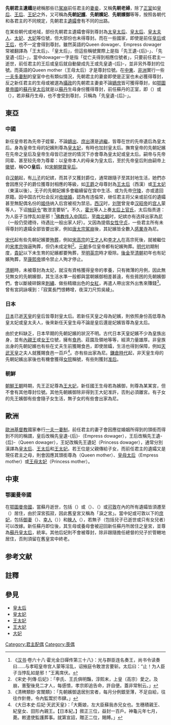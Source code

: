 '''先朝君主遺孀'''是總稱那些已[[駕崩|駕崩]]前任君主的[[妻子|妻]][[妾|妾]]，又稱'''先朝老婦'''，除了[[嫡妻|正室]]如[[皇后|皇后]]、[[王后|王后]]、[[王妃|王妃]]之外，又可稱為'''先朝[[妃嬪|妃嬪]]'''、'''先朝嬪妃'''、'''先朝嬪御'''等等，按照各朝代和各君主的不同規定，先朝君主[[寡妇|遺孀]]會有不同的出路。

在某些朝代或地域，部份先朝君主遺孀會得到尊封為[[太皇太后|太皇太后]]、[[皇太后|皇太后]]、[[皇太夫人|皇太夫人]]、[[太妃|太妃]]、[[大妃|大妃]]等位號，但大部份也未得尊封。而在一些國家，即使是前任[[皇后|皇后]]或[[王后|王后]]，也不一定會得到尊封。雖然英語的Queen dowager、Empress dowager常被翻譯為「王太后」、「皇太后」，但這些稱號實際上是指「先王遺-{后}-」、「先皇遺-{后}-」，當中dowager一字是指「從亡夫得到相應位號者」，只要前任君主一逝世，前任君主的王后或皇后就自動變成先王或先皇遺-{后}-，並非另外尊封的位號。而英語的Queen mother（王母太后）才是尊封位號。在[[中東|中東]]、[[非洲|非洲]]實行一些[[一夫多妻制|一夫多妻制]]的皇室中也有類似情況，先朝君主的妻妾即使是正室也未必獲得尊封，反之新任君主的生母或被選為[[攝政|攝政]]的先朝君主妻妾不論[[嫡庶|嫡庶]]皆可獲得尊封，如[[奥斯曼帝国|鄂圖曼帝國]]的[[蘇丹皇太后|蘇丹皇太后]]就是以[[苏丹_(称谓)|蘇丹]]生母身份獲得尊封，前任蘇丹的正室，即{{link-en|皇后 (鄂圖曼帝國)|Kadınefendi|皇后}}（{{lang-tr|Kadınefendi}}）或{{link-en|蘇丹后 (鄂圖曼帝國)|Haseki sultan|蘇丹-{后}-}}（{{lang-tr|Haseki sultan}}），若非蘇丹生母，也不會受到尊封，只稱為「先皇遺-{后}-」。

==東亞==
===中國===
新任皇帝若為先帝子姪輩，不論[[嫡出|嫡出]]、[[庶出|庶出]]還是[[过继|過繼]]，皆尊在世的先帝遺后為皇太后。身為皇帝生母的妃嬪則尊為[[皇太妃|皇太妃]]，有時也加封皇太后。撫育皇帝的先朝妃嬪在先帝之皇后及皇帝生母皆已逝世的情況下亦會尊為皇太妃或皇太后。嗣帝与先帝同辈、甚至较先帝为尊辈：以皇帝本人的母亲为皇太后，至於先帝皇后則由嗣帝上[[徽號|徽號]]，稱'''○○皇后'''，如[[宋朝|宋朝]][[孝章皇后|開寶皇后]]。

自[[汉朝|汉朝]]起，有[[皇子|儿子]]的妃嫔，而其子又獲封爵位，通常跟隨子至其封地生活，她們亦會因應兒子的爵位獲尊封相應的等級，如[[王爵|王爵]]之母尊封為[[王太后|王太后]]（西漢）或[[王太妃|王太妃]]（東漢以後）。无子的先朝妃嬪多會繼續留在宮中生活、或为先帝[[守陵|守陵]]，亦或遣回原籍。因中国古代社会反对[[收继婚|收继婚]]，認為有违倫常，继任君主将父亲或前任的遺孀甚至無配偶名份的[[姬侍|姬侍]]纳入后宫被视为禁忌。[[西汉|西汉]]时，[[刘贺|刘贺]]曾宠幸[[汉昭帝|汉昭帝]]的[[宫女|宫人]]蒙等人，下诏[[掖庭令|掖庭令]]“敢泄言要斩”。不久，[[霍光|霍光]]等人上奏[[孝昭皇后|太后上官氏]]，太后指责道：为人臣子当悖乱如是邪！<ref>《[[汉书|汉书]]·卷六十八·霍光金日磾传第三十八》：光与群臣连名奏王，尚书令读奏曰......与孝昭皇帝宫人蒙等淫乱，诏掖庭令敢泄言要斩。太后曰：“止！为人臣子当悖乱如是邪！”王离席伏。</ref>[[中國佛教史|佛教传入中国后]]，至[[南北朝|南北朝]]时，妃嫔亦有选择出家為[[比丘尼|尼]]（一般仍受禮待，待遇比一般出家人好）。又因為提倡[[貞節旌表|女性守贞]]，一些君主所有未得尊封的遺孀全部皆要出家，例如[[唐太宗|唐太宗]][[駕崩|駕崩]]後，其妃嬪皆全數入[[感業寺|感業寺]]為尼。

[[宋朝|宋代]]起有些先朝妃嬪要[[殉葬|殉葬]]，例如[[宋高宗|宋高宗]]的[[王才人_(宋高宗)|王才人]]和[[李才人_(宋高宗)|李才人]]在高宗死後，就被繼位的[[宋孝宗|宋孝宗]]強逼殉葬，但仍未成定制<ref>《宋史·列傳·后妃》：「李氏、王氏俱明豔，淳熙末，上皇（高宗）愛之。及崩，憲聖後見二才人，每感憤，孝宗即追告命，許自便。蓋非常制云。」</ref>。[[元朝|元朝]]多位皇帝都有妃嬪殉葬。[[明代|明代]]初期制度，[[貴妃|貴妃]]以下未生育的妃嬪都要殉葬，至[[明英宗|明英宗]]時才廢除。[[後金|後金]]至[[清朝|清朝]]初年也有妃嬪殉葬，至[[康熙帝|康熙帝]]頒令禁止人殉才停止。

[[清朝|清朝]]時，未被尊封為太妃，就沒有資格獲得皇帝的孝養，只有微薄的月例，因此無兒無女的先朝嬪御，其生活水準一般都與當朝嬪御相差甚遠，有些貧困的先朝嬪御們，會以斷綾碎錦來[[刺繡|刺繡]]、做些精緻出色的[[針線活|女紅]]，再遣人帶出宮外出售來賺錢<ref>《清稗類鈔·宮闈類》：「先朝嬪御退居別宮者，每月分例銀至薄，不足自給，往往作針黹，令內監鬻於市肆。」</ref>。曾有宮詞詠嘆到：「寂寞長門恨轉增，夜深刀尺剪吳綾」。

===日本===
[[日本|日本]]已逝[[天皇|天皇]]的皇后皆尊封皇太后。若新任天皇之母為妃嬪，則依照身份高低尊為皇太妃或皇太夫人，後來新任天皇生母不論是皇后還是妃嬪皆尊為皇太后。

由於史料缺乏，日本早期的先朝妃嬪的狀況不明。古代日本天皇妃嬪不少為皇族出身，並有[[內親王|內親王]]或[[女王_(日本)|女王]]位號，擁有[[領地|食邑]]、莊園及領地等等，經濟力量雄厚。非皇族出身的先朝妃嬪也有些在丈夫生前獲賜食邑，即使居孀，生活也得到保障，例如[[天武天皇|天武天皇]]之夫人{{link-ja|蘇我大蕤娘|大蕤娘}}就獲賜食邑一百戶<ref>《大日本史·后妃·天武天皇》：「大蕤娘，左大臣蘇我赤兄女也。生穗積親王、紀皇女、田形內親王。【日本紀。】敘正三位，益封一百戶。神龜元年七月，薨。敕遣使監護葬事。就第宣詔，贈正二位，賜賻。」</ref>。亦有些出家為尼。[[鎌倉時代|鎌倉時代]]起，非天皇生母的先朝妃嬪出家後也有機會獲得[[女院|女院]]稱號，有些則獲封[[准三宮|准后]]。

===朝鮮===
[[朝鮮王朝|朝鮮王朝]]時期，先王正妃尊為[[王大妃|王大妃]]，新任國王生母若為嬪御，則尊為某某宮，但不會有其他尊封位號。其他先朝嬪御除非得到王大妃准許，否則必須離宮。有子女的先王嬪御有些會隨子女生活，無子女的有些會出家為尼。
==歐洲==
[[欧洲|歐洲]][[基督教|基督教]]國家奉行[[單配偶制|一夫一妻制]]，前任君主的妻子會因應從婚姻所得到的頭銜而得到不同的稱謂，皇后改稱先皇遺-{后}-（Empress dowager），王后改稱先王遺-{后}-（Queen dowager），王妃改稱先王遺妃（Princess dowager），通常分別漢譯為[[皇太后|皇太后]]、[[王太后|王太后]]和[[王太妃|王太妃]]。若王位是父親傳給子女，而前任君主的遺孀又是現任君主之母，則會因應其頭銜尊為{{link-en|王母太后|Queen mother}}（Queen mother）、[[皇母太后|皇母太后]]（Empress mother）或[[王母太妃|王母太妃]]（Princess mother）。
==中東==
===鄂圖曼帝國===
在[[奥斯曼帝国|鄂圖曼帝國]]，當蘇丹逝世，包括{{link-en|皇后 (鄂圖曼帝國)|Kadınefendi|皇后}}（{{lang-tr|Kadınefendi}}）或{{link-en|蘇丹后 (鄂圖曼帝國)|Haseki sultan|蘇丹-{后}-}}（{{lang-tr|Haseki sultan}}）、{{link-en|妃 (鄂圖曼帝國)|Hanımefendi|妃}}（{{lang-tr|Hanımefendi}}）或[[可敦|可敦]]在內的所有遺孀皆須遷至{{link-tr|舊皇宮 (伊斯坦堡)|Eski Saray|舊皇宮}}（{{lang-tr|Eski Saray}}）居住，由於深宮孤寂，因此舊皇宮又稱為「淚之宮」。當中妃或可敦以下的[[庶妃|庶妃]]，包括[[御妻_(鄂圖曼帝國)|御妻]]（{{lang-tr|Kadın}}{{noteTag|原意為「女人」或「妻子」。}}）、[[幸人_(鄂圖曼妃嬪)|幸人]]（{{lang-tr|Ikbal}}）{{noteTag|原意為「幸運者」。}}）和[[睞人|睞人]]（{{lang-tr|Gözde}}）{{noteTag|原意為「被注視的」，即被蘇丹注視。}}，若無子（包括兒子已逝世或只有女兒者）可以改嫁。新任蘇丹即位後，其生母或養母會被迎回新任蘇丹所居住之皇宮，並尊為[[蘇丹皇太后|蘇丹皇太后]]，統率{{link-en|後宮 (鄂圖曼帝國)|Imperial Harem|後宮}}。其他后妃則不會被尊封，除非跟隨擔任總督的兒子於管轄地居住，否則須留在舊皇宮中終老。

==参考文献==
{{reflist}}
==註釋==
{{Reflist|2|list={{noteFoot}}}}
==參見==
*[[皇太后|皇太后]]
*[[皇太妃|皇太妃]]
*[[王太妃|王太妃]]
*[[王大妃|王大妃]]
*[[大妃|大妃]]

[[Category:君主配偶|Category:君主配偶]]
[[Category:喪偶|Category:喪偶]]